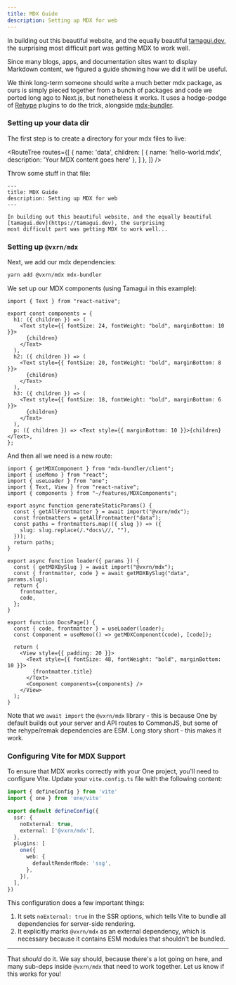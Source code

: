 ```yaml
---
title: MDX Guide
description: Setting up MDX for web
---
```


In building out this beautiful website, and the equally beautiful [tamagui.dev](https://tamagui.dev), the surprising
most difficult part was getting MDX to work well.

Since many blogs, apps, and documentation sites want to display Markdown content, we figured a guide showing how
we did it will be useful.

We think long-term someone should write a much better mdx package, as ours is simply pieced together from a bunch of packages and code we ported long ago to Next.js, but nonetheless it works. It uses a hodge-podge of [Rehype](https://github.com/rehypejs/rehype) plugins to do the trick, alongside [mdx-bundler](https://github.com/kentcdodds/mdx-bundler).

### Setting up your data dir

The first step is to create a directory for your mdx files to live:

<RouteTree
  routes={[
    { name: 'data', children: [
      { name: 'hello-world.mdx', description: 'Your MDX content goes here' },
    ] },
  ]}
/>

Throw some stuff in that file:

```
---
title: MDX Guide
description: Setting up MDX for web
---

In building out this beautiful website, and the equally beautiful [tamagui.dev](https://tamagui.dev), the surprising
most difficult part was getting MDX to work well...
```

### Setting up `@vxrn/mdx`

Next, we add our mdx dependencies:

```bash
yarn add @vxrn/mdx mdx-bundler
```

We set up our MDX components (using Tamagui in this example):

```tsx fileName=features/MDXComponents.tsx
import { Text } from "react-native";

export const components = {
  h1: ({ children }) => (
    <Text style={{ fontSize: 24, fontWeight: "bold", marginBottom: 10 }}>
      {children}
    </Text>
  ),
  h2: ({ children }) => (
    <Text style={{ fontSize: 20, fontWeight: "bold", marginBottom: 8 }}>
      {children}
    </Text>
  ),
  h3: ({ children }) => (
    <Text style={{ fontSize: 18, fontWeight: "bold", marginBottom: 6 }}>
      {children}
    </Text>
  ),
  p: ({ children }) => <Text style={{ marginBottom: 10 }}>{children}</Text>,
};

```

And then all we need is a new route:

```tsx fileName=app/docs/[slug].tsx
import { getMDXComponent } from "mdx-bundler/client";
import { useMemo } from "react";
import { useLoader } from "one";
import { Text, View } from "react-native";
import { components } from "~/features/MDXComponents";

export async function generateStaticParams() {
  const { getAllFrontmatter } = await import("@vxrn/mdx");
  const frontmatters = getAllFrontmatter("data");
  const paths = frontmatters.map(({ slug }) => ({
    slug: slug.replace(/.*docs\//, ""),
  }));
  return paths;
}

export async function loader({ params }) {
  const { getMDXBySlug } = await import("@vxrn/mdx");
  const { frontmatter, code } = await getMDXBySlug("data", params.slug);
  return {
    frontmatter,
    code,
  };
}

export function DocsPage() {
  const { code, frontmatter } = useLoader(loader);
  const Component = useMemo(() => getMDXComponent(code), [code]);

  return (
    <View style={{ padding: 20 }}>
      <Text style={{ fontSize: 48, fontWeight: "bold", marginBottom: 10 }}>
        {frontmatter.title}
      </Text>
      <Component components={components} />
    </View>
  );
}

```

Note that we `await import` the `@vxrn/mdx` library - this is because One by default builds out your server
and API routes to CommonJS, but some of the rehype/remak dependencies are ESM. Long story short - this makes it work.

### Configuring Vite for MDX Support

To ensure that MDX works correctly with your One project, you'll need to configure Vite. Update your `vite.config.ts` file with the following content:

```ts fileName=vite.config.ts
import { defineConfig } from 'vite'
import { one } from 'one/vite'

export default defineConfig({
  ssr: {
    noExternal: true,
    external: ['@vxrn/mdx'],
  },
  plugins: [
    one({
      web: {
        defaultRenderMode: 'ssg',
      },
    }),
  ],
})
```

This configuration does a few important things:

1. It sets `noExternal: true` in the SSR options, which tells Vite to bundle all dependencies for server-side rendering.
2. It explicitly marks `@vxrn/mdx` as an external dependency, which is necessary because it contains ESM modules that shouldn't be bundled.



---

That *should* do it. We say should, because there's a lot going on here, and many sub-deps inside `@vxrn/mdx` that need to work together. Let us know if this works for you!

